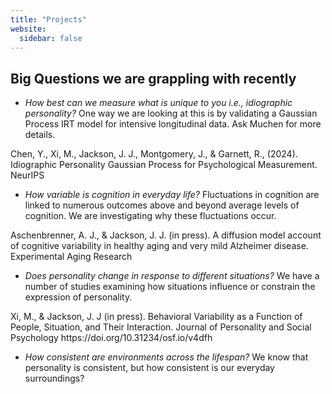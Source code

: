 ```yaml
---
title: "Projects"
website:
  sidebar: false
---
```


## Big Questions we are grappling with recently

-   *How best can we measure what is unique to you i.e., idiographic personality?* One way we are looking at this is by validating a Gaussian Process IRT model for intensive longitudinal data. Ask Muchen for more details. 

Chen, Y., Xi, M., Jackson, J. J., Montgomery, J., & Garnett, R., (2024). Idiographic Personality Gaussian Process for Psychological Measurement. NeurIPS


- *How variable is cognition in everyday life?* Fluctuations in cognition are linked to numerous outcomes above and beyond average levels of cognition. We are investigating why these fluctuations occur. 

Aschenbrenner, A. J., & Jackson, J. J. (in press). A diffusion model account of cognitive variability in healthy aging and very mild Alzheimer disease. Experimental Aging Research


-   *Does personality change in response to different situations?* We have a number of studies examining how situations influence or constrain the expression of personality.  


Xi, M., & Jackson, J. J (in press). Behavioral Variability as a Function of People, Situation, and Their Interaction. Journal of Personality and Social Psychology https://doi.org/10.31234/osf.io/v4dfh



-   *How consistent are environments across the lifespan?* We know that personality is consistent, but how consistent is our everyday surroundings?  
